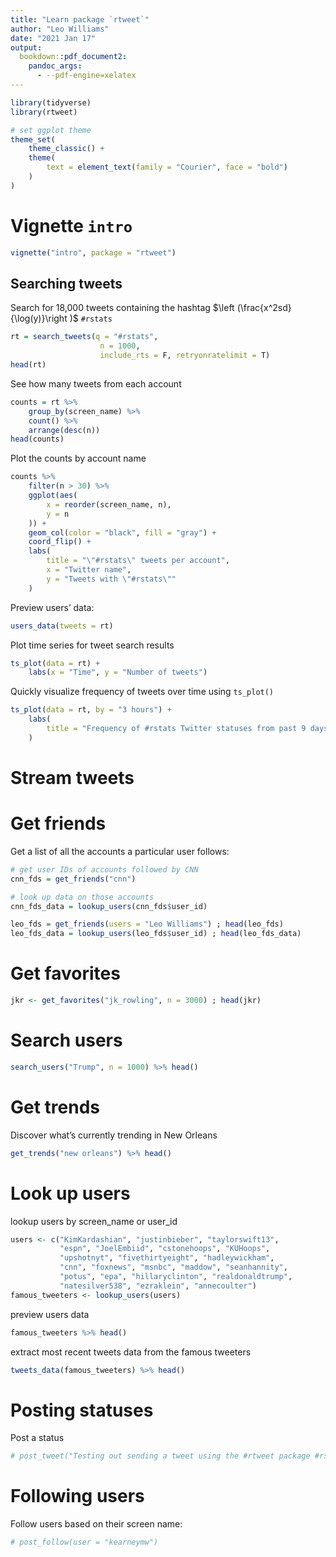```yaml
---
title: "Learn package `rtweet`"
author: "Leo Williams"
date: "2021 Jan 17"
output: 
  bookdown::pdf_document2:
  	pandoc_args:
  	  - --pdf-engine=xelatex
---
```


```r
library(tidyverse)
library(rtweet)

# set ggplot theme
theme_set(
	theme_classic() +
	theme(
		text = element_text(family = "Courier", face = "bold")
	)
)
```

# Vignette `intro`

```r
vignette("intro", package = "rtweet")
```

## Searching tweets

Search for 18,000 tweets containing the hashtag $\left (\frac{x^2sd}{\log(y)}\right )$ `#rstats`

```r
rt = search_tweets(q = "#rstats", 
					n = 1000, 
					include_rts = F, retryonratelimit = T)
head(rt)
```

See how many tweets from each account

```r
counts = rt %>%
	group_by(screen_name) %>%
	count() %>%
	arrange(desc(n))
head(counts)
```

Plot the counts by account name

```r
counts %>%
	filter(n > 30) %>%
	ggplot(aes(
		x = reorder(screen_name, n),
		y = n
	)) + 
	geom_col(color = "black", fill = "gray") +
	coord_flip() +
	labs(
		title = "\"#rstats\" tweets per account",
		x = "Twitter name", 
		y = "Tweets with \"#rstats\""
	)
```

Preview users' data:

```r
users_data(tweets = rt)
```

Plot time series for tweet search results

```r
ts_plot(data = rt) +
	labs(x = "Time", y = "Number of tweets")
```

Quickly visualize frequency of tweets over time using `ts_plot()`

```r
ts_plot(data = rt, by = "3 hours") +
	labs(
		title = "Frequency of #rstats Twitter statuses from past 9 days"
	)
```

# Stream tweets

# Get friends

Get a list of all the accounts a particular user follows:

```r
# get user IDs of accounts followed by CNN
cnn_fds = get_friends("cnn")

# look up data on those accounts
cnn_fds_data = lookup_users(cnn_fds$user_id)
```

```r
leo_fds = get_friends(users = "Leo Williams") ; head(leo_fds)
leo_fds_data = lookup_users(leo_fds$user_id) ; head(leo_fds_data)
```

# Get favorites

```r
jkr <- get_favorites("jk_rowling", n = 3000) ; head(jkr)
```

# Search users

```r
search_users("Trump", n = 1000) %>% head()
```

# Get trends

Discover what's currently trending in New Orleans

```r
get_trends("new orleans") %>% head()
```

# Look up users

lookup users by screen_name or user_id

```r
users <- c("KimKardashian", "justinbieber", "taylorswift13",
           "espn", "JoelEmbiid", "cstonehoops", "KUHoops",
           "upshotnyt", "fivethirtyeight", "hadleywickham",
           "cnn", "foxnews", "msnbc", "maddow", "seanhannity",
           "potus", "epa", "hillaryclinton", "realdonaldtrump",
           "natesilver538", "ezraklein", "annecoulter")
famous_tweeters <- lookup_users(users)
```

preview users data

```r
famous_tweeters %>% head()
```

extract most recent tweets data from the famous tweeters

```r
tweets_data(famous_tweeters) %>% head()
```

# Posting statuses

Post a status

```r
# post_tweet("Testing out sending a tweet using the #rtweet package #rstats")
```

# Following users

Follow users based on their screen name:

```r
# post_follow(user = "kearneymw")
```
